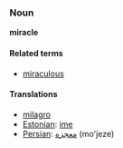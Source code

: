 ===Noun===
'''miracle'''

====Related terms====
*[[miraculous]]

====Translations====
*[[milagro]]
*[[Estonian]]: [[ime]]
*[[Persian]]: [[معجزه]]  (mo'jeze)
